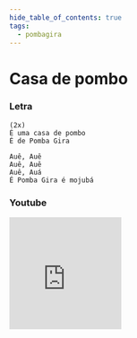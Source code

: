 ```yaml
---
hide_table_of_contents: true
tags:
  - pombagira
---
```


# Casa de pombo

### Letra

```text
(2x)
É uma casa de pombo
É de Pomba Gira

Auê, Auê
Auê, Auê
Auê, Auá
É Pomba Gira é mojubá
```

### Youtube

<iframe
  width="200"
  height="200"
  src="https://www.youtube.com/embed/rI46W_TJr1E"
  title="YouTube video player"
  frameborder="0"
  allow="accelerometer; autoplay; clipboard-write; encrypted-media; gyroscope; picture-in-picture; web-share"
  referrerpolicy="strict-origin-when-cross-origin"
  allowfullscreen
></iframe>
